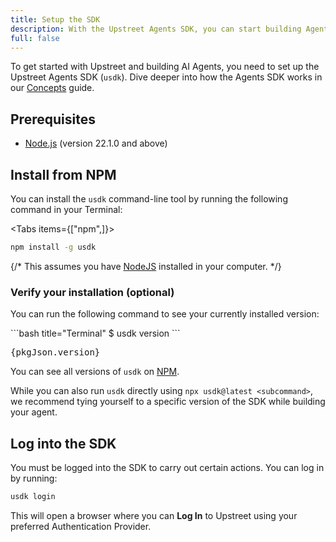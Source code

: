 ```yaml
---
title: Setup the SDK
description: With the Upstreet Agents SDK, you can start building Agents for yourself.
full: false
---
```



To get started with Upstreet and building AI Agents, you need to set up the Upstreet Agents SDK (`usdk`). Dive deeper into how the Agents SDK works in our [Concepts](/concepts/agents-sdk) guide.


## Prerequisites

- [Node.js](https://nodejs.org/en/download/package-manager/current) (version 22.1.0 and above)

## Install from NPM

You can install the `usdk` command-line tool by running the following command in your Terminal:

<Tabs items={["npm",]}>
 
```bash tab="npm"
npm install -g usdk
```

</Tabs>

{/* This assumes you have [NodeJS](https://nodejs.org/en/learn/getting-started/how-to-install-nodejs) installed in your computer.  */}

### Verify your installation (optional)

You can run the following command to see your currently installed version:

<Wrapper>
<div className="bg-transparent prose-no-margin px-20 w-full">

<div className="bg-fd-background rounded-lg">
```bash title="Terminal"
$ usdk version
```
<CodeBlock className='-mt-8' icon={"bash"} keepBackground allowCopy={false}>
        <Pre>{pkgJson.version}</Pre>
</CodeBlock>
</div>

</div>
</Wrapper>

You can see all versions of `usdk` on [NPM](https://www.npmjs.com/package/usdk?activeTab=versions).

<Callout>While you can also run `usdk` directly using `npx usdk@latest <subcommand>`, we recommend tying yourself to a specific version of the SDK while building your agent.</Callout>

## Log into the SDK
You must be logged into the SDK to carry out certain actions. You can log in by running: 
```bash
usdk login
```

This will open a browser where you can **Log In** to Upstreet using your preferred Authentication Provider.
